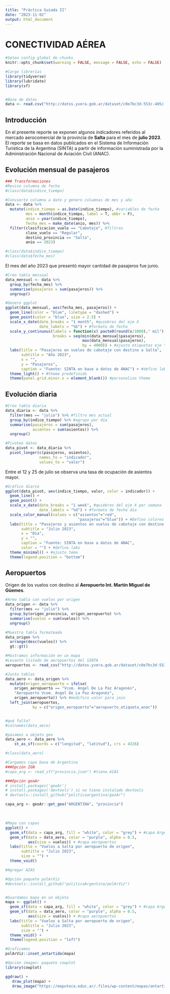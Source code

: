 ```yaml
---
title: "Práctica Guiada II"
date: "2023-11-02"
output: html_document
---
```


# CONECTIVIDAD AÉREA

```r

#Seteo config global de chunks
knitr::opts_chunk$set(warning = FALSE, message = FALSE, echo = FALSE)

#Cargo librerías
library(tidyverse)
library(lubridate)
library(sf)


#Base de datos
data <- read.csv("http://datos.yvera.gob.ar/dataset/c0e7bc3d-553c-405c-8b32-79282b28ffd5/resource/aab49234-28c9-48ab-a978-a83485139290/download/base_microdatos.csv")

```

## Introducción

En el presente reporte se exponen algunos indicadores referidos al mercado aerocomercial de la provincia de **Salta** para el mes de **julio 2023**. El reporte se basa en datos publicados en el Sistema de Información Turística de la Argentina (SINTA) a partir de información suministrada por la Administración Nacional de Aviación Civil (ANAC).


## Evolución mensual de pasajeros

```r

### Transformaciones
#Reviso columna de fecha
#class(data$indice_tiempo)

#Convierto columna a date y genero columnas de mes y año
data <- data %>% 
  mutate(indice_tiempo = as.Date(indice_tiempo), #variables de fecha
         mes = month(indice_tiempo, label = T, abbr = F),
         anio = year(indice_tiempo),
         fecha_mes = make_date(anio, mes)) %>% 
  filter(clasificacion_vuelo == "Cabotaje", #filtros
         clase_vuelo == "Regular",
         destino_provincia == "Salta",
         anio == 2023)

#class(data$indice_tiempo)
#class(data$fecha_mes)
```

El mes del año 2023 que presentó mayor cantidad de pasajeros fue junio.

```r
#Creo tabla mensual
data_mensual <- data %>%
  group_by(fecha_mes) %>% 
  summarise(pasajeros = sum(pasajeros)) %>% 
  ungroup()

#Genero ggplot
ggplot(data_mensual, aes(fecha_mes, pasajeros)) +
  geom_line(color = "blue", linetype = "dashed") +
  geom_point(color = "blue", size = 2.5) +
  scale_x_date(date_breaks = "1 month", #quiebres del eje X
               date_labels = "%b") + #formato de fecha
  scale_y_continuous(labels = function(x) paste0(round(x/1000)," mil"),
                     breaks = seq(min(data_mensual$pasajeros),
                                  max(data_mensual$pasajeros), 
                                  by = 4000)) + #ajusto etiquetas eje Y
  labs(title = "Pasajeros en vuelos de cabotaje con destino a Salta",
       subtitle = "Año 2023",
       x = "",
       y = "Pasajeros",
       caption = "Fuente: SINTA en base a datos de ANAC") + #defino labs
  theme_light() + #theme predefinido
  theme(panel.grid.minor.x = element_blank()) #personalizo theme
```

## Evolución diaria

```r
#Creo tabla diaria
data_diaria <- data %>%
  filter(mes == "julio") %>% #filtro mes actual
  group_by(indice_tiempo) %>% #agrupo por día
  summarise(pasajeros = sum(pasajeros),
            asientos = sum(asientos)) %>% 
  ungroup()

#Pivoteo datos
data_pivot <- data_diaria %>% 
  pivot_longer(c(pasajeros, asientos), 
               names_to = "indicador",
               values_to = "valor")

```

Entre el 12 y 25 de julio se observa una tasa de ocupación de asientos mayor.

```r
#Gráfico diario
ggplot(data_pivot, aes(indice_tiempo, valor, color = indicador)) +
  geom_line() +
  geom_point() +
  scale_x_date(date_breaks = "1 week", #quiebres del eje X por semana
               date_labels = "%d") + #formato de fecha día
  scale_color_manual(values = c("asientos"="red",
                                "pasajeros"="blue")) + #Defino colores
  labs(title = "Pasajeros y asientos en vuelos de cabotaje con destino a Salta",
       subtitle = "Julio 2023",
       x = "Día",
       y = "",
       caption = "Fuente: SINTA en base a datos de ANAC",
       color = "") + #defino labs
  theme_minimal() + #ajusto tema
  theme(legend.position = "bottom")
```

## Aeropuertos

Origen de los vuelos con destino al **Aeropuerto Int. Martín Miguel de Güemes**.

```r
#Armo tabla con vuelos por origen
data_origen <- data %>%
  filter(mes == "julio") %>% 
  group_by(origen_provincia, origen_aeropuerto) %>% 
  summarise(vuelos = sum(vuelos)) %>% 
  ungroup()

#Muestro tabla formateada
data_origen %>% 
  arrange(desc(vuelos)) %>% 
  gt::gt()
```

```r
#Mostramos información en un mapa
#Levanto listado de aeropuertos del SINTA
aeropuertos <- read_csv("http://datos.yvera.gob.ar/dataset/c0e7bc3d-553c-405c-8b32-79282b28ffd5/resource/d406a6fa-c209-4b15-b648-6bcceb1d040c/download/aeropuertos.csv")

#Junto tablas
data_aero <- data_origen %>%
  mutate(origen_aeropuerto = ifelse(
    origen_aeropuerto == "Vcom. Angel De La Paz Aragonés",
    "Aeropuerto Vcom. Angel De La Paz Aragonés",
    origen_aeropuerto)) %>% #modifico valor para join
  left_join(aeropuertos, 
            by = c("origen_aeropuerto"="aeropuerto_etiqueta_anac"))


#qué falta?
#colnames(data_aero)
```




```r

#pasamos a objeto geo
data_aero <- data_aero %>% 
    st_as_sf(coords = c("longitud", "latitud"), crs = 4326)

#class(data_aero)

#Cargamos capa base de Argentina
###Opción IGN
#capa_arg <- read_sf("provincia.json") #tiene AIAS

###Opción geoAr 
# install.packages('geoAr')
# install.packages('devtools') si no tiene instalado devtools
# devtools::install_github("politicaargentina/geoAr")

capa_arg <- geoAr::get_geo("ARGENTINA", "provincia")
```

<br>

```r
#Mapa con capas
ggplot() +
  geom_sf(data = capa_arg, fill = "white", color = "grey") + #capa Argentina
  geom_sf(data = data_aero, color = "purple", alpha = 0.5,
          aes(size = vuelos)) + #capa aeropuertos
  labs(title = "Vuelos a Salta por aeropuerto de origen",
       subtitle = "Julio 2023",
       size = "") +
  theme_void()
```




```r
#Agregar AIAS 

#Opción paquete polArViz
#devtools::install_github("politicaArgentina/polArViz")


#Guardamos mapa en un objeto
mapa <- ggplot() +
  geom_sf(data = capa_arg, fill = "white", color = "grey") + #capa Argentina
  geom_sf(data = data_aero, color = "purple", alpha = 0.5,
          aes(size = vuelos)) + #capa aeropuertos
  labs(title = "Vuelos a Salta por aeropuerto de origen",
       subtitle = "Julio 2023",
       size = "") +
  theme_void() +
  theme(legend.position = "left")

#Graficamos
polArViz::inset_antartida(mapa)

#Opción imagen: paquete cowplot
library(cowplot)

ggdraw() +
   draw_plot(mapa) +
   draw_image("https://mapoteca.educ.ar/.files/wp-content/mapas/antartida-argentina/politico-mudo/download/antartida-argentina_politico-mudo.jpg?dl", x = 0.3, y = -0.3, scale = 0.3)

```

